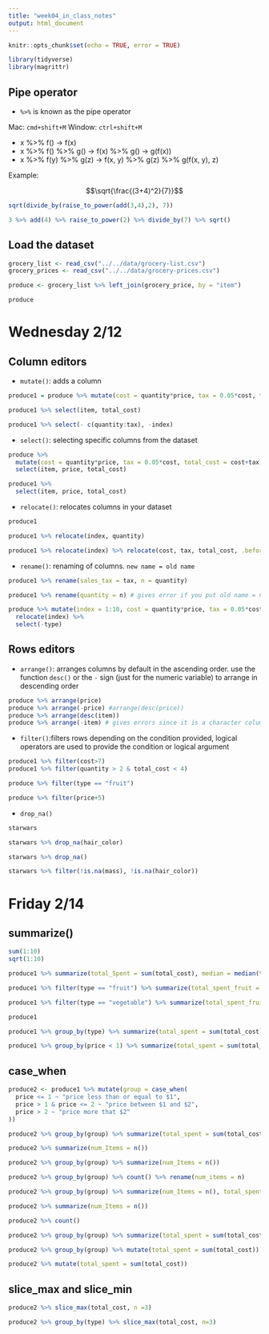 ```yaml
---
title: "week04_in_class_notes"
output: html_document
---
```


```r
knitr::opts_chunk$set(echo = TRUE, error = TRUE)

library(tidyverse)
library(magrittr)
```


## Pipe operator

- `%>%` is known as the pipe operator

Mac: `cmd+shift+M`
Window: `ctrl+shift+M`

- x %>% f()  -> f(x)
- x %>% f() %>% g() -> f(x) %>% g() -> g(f(x))
- x %>% f(y) %>% g(z) -> f(x, y) %>% g(z) %>% g(f(x, y), z)

Example:

$$\sqrt{\frac{(3+4)^2}{7}}$$

```r
sqrt(divide_by(raise_to_power(add(3,4),2), 7))

3 %>% add(4) %>% raise_to_power(2) %>% divide_by(7) %>% sqrt()
```

## Load the dataset

```r
grocery_list <- read_csv("../../data/grocery-list.csv")
grocery_prices <- read_csv("../../data/grocery-prices.csv")
```

```r
produce <- grocery_list %>% left_join(grocery_price, by = "item")

produce
```

# Wednesday 2/12

## Column editors

- `mutate()`: adds a column 

```r
produce1 = produce %>% mutate(cost = quantity*price, tax = 0.05*cost, total_cost = cost+tax, index = 1:10)

produce1 %>% select(item, total_cost)

produce1 %>% select(- c(quantity:tax), -index)
```

- `select()`: selecting specific columns from the dataset

```r
produce %>% 
  mutate(cost = quantity*price, tax = 0.05*cost, total_cost = cost+tax, index = 1:10) %>% 
  select(item, price, total_cost)

produce1 %>% 
  select(item, price, total_cost)


```

- `relocate()`: relocates columns in your dataset

```r
produce1

produce1 %>% relocate(index, quantity)

produce1 %>% relocate(index) %>% relocate(cost, tax, total_cost, .before = type)
```
- `rename()`: renaming of columns. `new name = old name`

```r
produce1 %>% rename(sales_tax = tax, n = quantity)

produce1 %>% rename(quantity = n) # gives error if you put old name = new name
```

```r
produce %>% mutate(index = 1:10, cost = quantity*price, tax = 0.05*cost, total_cost = cost+tax) %>% 
  relocate(index) %>% 
  select(-type)
```

## Rows editors

- `arrange()`: arranges columns by default in the ascending order. use the function `desc()` or the `-` sign (just for the numeric variable) to arrange in descending order


```r
produce %>% arrange(price)
produce %>% arrange(-price) #arrange(desc(price))
produce %>% arrange(desc(item))
produce %>% arrange(-item) # gives errors since it is a character column
```

- `filter()`:filters rows depending on the condition provided, logical operators are used to provide the condition or logical argument

```r
produce1 %>% filter(cost>7)
produce1 %>% filter(quantity > 2 & total_cost < 4) 
```

```r
produce %>% filter(type == "fruit")

produce %>% filter(price+5)
```

- `drop_na()`

```r
starwars

starwars %>% drop_na(hair_color)

starwars %>% drop_na()

starwars %>% filter(!is.na(mass), !is.na(hair_color))
```

# Friday 2/14

## summarize()

```r
sum(1:10)
sqrt(1:10)

produce1 %>% summarize(total_Spent = sum(total_cost), median = median(total_cost))

produce1 %>% filter(type == "fruit") %>% summarize(total_spent_fruit = sum(total_cost))

produce1 %>% filter(type == "vegetable") %>% summarize(total_spent_fruit = sum(total_cost))
```
```r
produce1

produce1 %>% group_by(type) %>% summarize(total_spent = sum(total_cost), avg_spent = mean(total_cost))

produce1 %>% group_by(price < 1) %>% summarize(total_spent = sum(total_cost), avg_spent = mean(total_cost))
```
## case_when

```r
produce2 <- produce1 %>% mutate(group = case_when(
  price <= 1 ~ "price less than or equal to $1",
  price > 1 & price <= 2 ~ "price between $1 and $2",
  price > 2 ~ "price more that $2"
)) 

produce2 %>% group_by(group) %>% summarize(total_spent = sum(total_cost))
```


```r
produce2 %>% summarize(num_Items = n())

produce2 %>% group_by(group) %>% summarize(num_Items = n())

produce2 %>% group_by(group) %>% count() %>% rename(num_items = n)

produce2 %>% group_by(group) %>% summarize(num_Items = n(), total_spent = sum(total_cost))
```

```r
produce2 %>% summarize(num_Items = n())

produce2 %>% count()
```


```r
produce2 %>% group_by(group) %>% summarize(total_spent = sum(total_cost))

produce2 %>% group_by(group) %>% mutate(total_spent = sum(total_cost))

produce2 %>% mutate(total_spent = sum(total_cost))
```

## slice_max and slice_min

```r
produce2 %>% slice_max(total_cost, n =3)

produce2 %>% group_by(type) %>% slice_max(total_cost, n=3)
```










